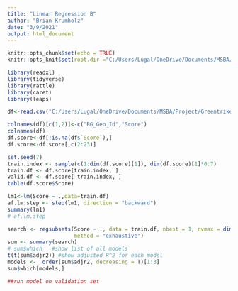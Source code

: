 ```yaml
---
title: "Linear Regression B"
author: "Brian Krumholz"
date: "3/9/2021"
output: html_document
---
```


```r
knitr::opts_chunk$set(echo = TRUE)
knitr::opts_knit$set(root.dir ="C:/Users/Lugal/OneDrive/Documents/MSBA/Project/GreentrikeMSBA/Models")

```


```r
library(readxl)
library(tidyverse)
library(rattle)
library(caret)
library(leaps)
```

```r
df<-read.csv("C:/Users/Lugal/OneDrive/Documents/MSBA/Project/GreentrikeMSBA/Scoring Files/BG Score Extract 20210309.csv")

colnames(df)[c(1,2)]<-c("BG_Geo_Id","Score")
colnames(df)
df.score<-df[!is.na(df$`Score`),]
df.score<-df.score[,c(2:23)]
```

```r
set.seed(7)  
train.index <- sample(c(1:dim(df.score)[1]), dim(df.score)[1]*0.7)
train.df <- df.score[train.index, ]
valid.df <- df.score[-train.index, ]
table(df.score$Score)
```


```r
lm1<-lm(Score ~ .,data=train.df)
af.lm.step <- step(lm1, direction = "backward")
summary(lm1)
# af.lm.step
```

```r
search <- regsubsets(Score ~ ., data = train.df, nbest = 1, nvmax = dim(train)[2],
                     method = "exhaustive")
sum <- summary(search)
# sum$which   #show list of all models
t(t(sum$adjr2)) #show adjusted R^2 for each model
models <-  order(sum$adjr2, decreasing = T)[1:3]
sum$which[models,]
```

```r
##run model on validation set
```

